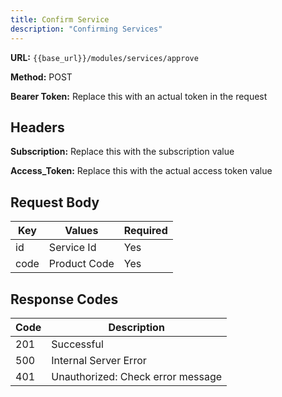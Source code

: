 ```yaml
---
title: Confirm Service
description: "Confirming Services"
---
```


**URL:** `{{base_url}}/modules/services/approve` <br />

**Method:** POST <br />

**Bearer Token:** Replace this with an actual token in the request

## Headers
**Subscription:** Replace this with the subscription value <br />

**Access_Token:** Replace this with the actual access token value

## Request Body

| Key   | Values        | Required |
| ----- | ------------- | -------- |
| id    | Service Id    | Yes      |
| code  | Product Code  | Yes      |

## Response Codes

| Code | Description                        |
| ---- | ---------------------------------- |
| 201  | Successful                         |
| 500  | Internal Server Error              |
| 401  | Unauthorized: Check error message  |
